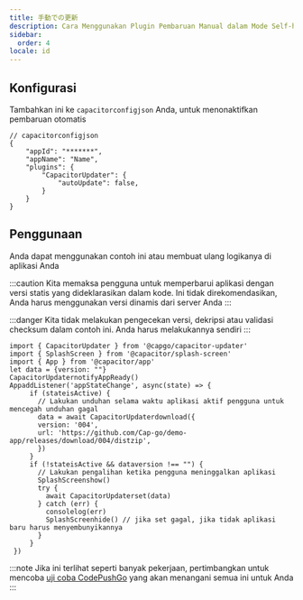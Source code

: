 ```yaml
---
title: 手動での更新
description: Cara Menggunakan Plugin Pembaruan Manual dalam Mode Self-hosted
sidebar:
  order: 4
locale: id
---
```


## Konfigurasi

Tambahkan ini ke ``capacitorconfigjson`` Anda, untuk menonaktifkan pembaruan otomatis
```tsx
// capacitorconfigjson
{
	"appId": "*******",
	"appName": "Name",
	"plugins": {
		"CapacitorUpdater": {
			"autoUpdate": false,
		}
	}
}
```

## Penggunaan

Anda dapat menggunakan contoh ini atau membuat ulang logikanya di aplikasi Anda

:::caution
Kita memaksa pengguna untuk memperbarui aplikasi dengan versi statis yang dideklarasikan dalam kode. Ini tidak direkomendasikan, Anda harus menggunakan versi dinamis dari server Anda
:::

:::danger
Kita tidak melakukan pengecekan versi, dekripsi atau validasi checksum dalam contoh ini. Anda harus melakukannya sendiri
:::

```tsx
import { CapacitorUpdater } from '@capgo/capacitor-updater'
import { SplashScreen } from '@capacitor/splash-screen'
import { App } from '@capacitor/app'
let data = {version: ""}
CapacitorUpdaternotifyAppReady()
AppaddListener('appStateChange', async(state) => {
     if (stateisActive) {
       // Lakukan unduhan selama waktu aplikasi aktif pengguna untuk mencegah unduhan gagal
       data = await CapacitorUpdaterdownload({
       version: '004',
       url: 'https://github.com/Cap-go/demo-app/releases/download/004/distzip',
       })
     }
     if (!stateisActive && dataversion !== "") {
       // Lakukan pengalihan ketika pengguna meninggalkan aplikasi
       SplashScreenshow()
       try {
         await CapacitorUpdaterset(data)
       } catch (err) {
         consolelog(err)
         SplashScreenhide() // jika set gagal, jika tidak aplikasi baru harus menyembunyikannya
       }
     }
 })
```

:::note
Jika ini terlihat seperti banyak pekerjaan, pertimbangkan untuk mencoba [uji coba CodePushGo](https://capgo.app/register/) yang akan menangani semua ini untuk Anda
:::
